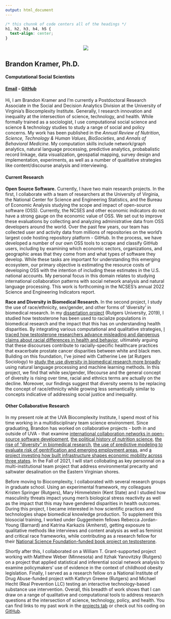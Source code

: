 ```yaml
---
output: html_document
---
```


```css
/* this chunnk of code centers all of the headings */
h1, h2, h3, h4, h5 {
  text-align: center;
}
```

<center>
![](/./home_files/blk-cropped.png)
</center>

## Brandon Kramer, Ph.D.

#### Computational Social Scientists

#### [Email](brandonleekramer@gmail.com) - [GitHub](https://github.com/brandonleekramer)

#### 

Hi, I am Brandon Kramer and I'm currently a Postdoctoral Research Associate in the Social and Decision Analytics Division at the University of Virginia's Biocomplexity Institute. Generally, I research innovation and inequality at the intersection of science, technology, and health. While formally trained as a sociologist, I use computational social science and science & technology studies to study a range of social and policy concerns. My work has been published in the *Annual Review of Nutrition*, *Science, Technology & Human Values*, *BioSocieties*, and *Annals of Behavioral Medicine*. My computation skills include network/graph analytics, natural language processing, predictive analytics, probabalistic record linkage, data visualization, geospatial mapping, survey design and implementation, experiments, as well as a number of qualitative strategies like content/discourse analysis and interviewing. 

#### Current Research  

**Open Source Software.** Currently, I have two main research projects. In the first, I collaborate with a team of researchers at the University of Virginia, the National Center for Science and Engineering Statistics, and the Bureau of Economic Analysis studying the scope and impact of open-source software (OSS). Currently, the NCSES and other economic indicators do not have a strong gauge on the economic value of OSS. We set out to improve these evaluations by collecting and analyzing administrative data from OSS developers around the world. Over the past few years, our team has collected user and activity data from millions of repositories on the world's largest code hosting repository platform - GitHub. In the process, we have developed a number of our own OSS tools to scrape and classify GitHub users, including by examining which economic sectors, organizations, and geographic areas that they come from and what types of software they develop. While these tasks are important for understanding this emerging ecosystem, our primary objective is estimating the resource costs of developing OSS with the intention of including these estimates in the U.S. national accounts. My personal focus in this domain relates to studying international collaboration patterns with social network analysis and natural language processing. This work is forthcoming in the NCSES's annual 2022 Science and Engineering Indicators report.

**Race and Diversity in Biomedical Research.** In the second project, I study the use of race/ethnicity, sex/gender, and other forms of 'diversity' in biomedical research. In my [dissertation project](/projects/dissertation) (Rutgers University, 2019), I studied how testosterone has been used to racialize populations in biomedical research and the impact that this has on understanding health disparities. By integrating various computational and qualitative strategies, [I traced how testosterone researchers advance misleading and dangerous claims about racial differences in health and behavior](https://link.springer.com/article/10.1057/s41292-020-00200-w), ultimately arguing that these discourses contribute to racially-specific healthcare practices that exacerbate prostate cancer disparities between white and black men. Building on this foundation, I've joined with Catherine Lee (at Rutgers Sociology) to [study the use diversity in biomedical research more broadly](https://growthofdiversity.netlify.app/) using natural language processing and machine learning methods. In this project, we find that while sex/gender, lifecourse and the general concept of diversity is rising over time, racial and ethnics terms are actually on the decline. Moreover, our findings suggest that diversity seems to be replacing the concept of race/ethnicity while growing less semantically similar to concepts indicative of addressing social justice and inequality. 

#### Other Collaborative Research 

In my present role at the UVA Biocomplexity Institute, I spend most of his time working in a multidisciplinary team science environment. Since graduating, Brandon has worked on collaborative projects - both in and outside of UVA - that examine [international collaboration networks in open-source software development](/projects/oss/), [the political history of nutrition science](/projects/impacts-and-echoes/), [the rise of "diversity" in biomedical research](/projects/diversity/), [the use of predictive modeling to evaluate risk of gentrification and emerging employment areas](/projects/gentrification/), and [a project investing how built infrastructure shapes economic mobility across three states](https://dspgtools.shinyapps.io/EM-Data-Infrastructure/). In the Fall of 2021, I will start collobating as key personnal on a multi-institutional team project that address environmental precarity and saltwater desalination on the Eastern Virginian shores. 

Before moving to Biocomplexity, I collaborated with several research groups in graduate school. Using an experimental framework, my colleagues Kristen Springer (Rutgers), Mary Himmelstein (Kent State) and I studied how masculinity threats impact young men's biological stress reactivity as well as the impact that this may have gendered disparities in health outcomes. During this project, I became interested in how scientific practices and technologies shape biomedical knowledge production. To supplement this biosocial training, I worked under Guggenheim fellows Rebecca Jordan-Young (Barnard) and Katrina Karkazis (Amherst), getting exposure to qualitative methods like interviews and content analysis as well as feminist and critical race frameworks, while contributing as a research fellow for their [National Science Foundation-funded book project on testosterone](https://www.amazon.com/Testosterone-Unauthorized-Biography-Rebecca-Jordan-Young/dp/067472532). 

Shortly after this, I collaborated on a William T. Grant-supported project working with Matthew Weber (Minnesota) and Itzhak Yanovitzky (Rutgers) on a project that applied statistical and inferential social network analysis to examine policymakers’ use of evidence in the context of childhood obesity legislation. Finally, I served as a research fellow on a National Institute of Drug Abuse-funded project with Kathryn Greene (Rutgers) and Michael Hecht (Real Prevention LLC) testing an interactive technology-based substance use intervention. Overall, this breadth of work shows that I can draw on a range of qualitative and computational tools to address research questions at the intersection of science, technology, policy, and health. You can find links to my past work in the [projects tab](/projects) or check out his coding on [GitHub](https://github.com/brandonleekramer).





